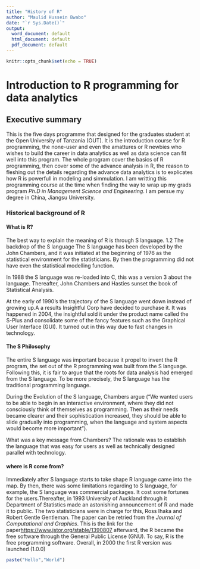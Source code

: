 ```yaml
---
title: "History of R"
author: "Maulid Hussein Bwabo"
date: "`r Sys.Date()`"
output:
  word_document: default
  html_document: default
  pdf_document: default
---
```


```r
knitr::opts_chunk$set(echo = TRUE)
```

# Introduction to R programming for data analytics

## Executive summary 
This is the five days programme that designed for the graduates student at the Open University of Tanzania (OUT). It is the introduction course for R programming, the none-user and even the amattures or R newbies who wishes to build the career in data analytics as well as data science can fit well into this program. The whole program cover the basics of R programming, then cover some of the advance analysis in R, the reason to fleshing out the details regarding the advance data analytics is to explicates how R is powerfull in modeling and simmulation. I am writting this programming course at the time when finding the way to wrap up my grads program *Ph.D in Management Science and Engineering*. I am persue my degree in China, Jiangsu University. 

### Historical background of R

#### What is R?

The best way to explain the meaning of R is through S language. 
1.2 The backdrop of the S language 
The S language has been developed by the John Chambers, and it was initiated at the beginning of 1976 as the statistical environment for the statisticians. By then the programming did not have even the statistical modelling function.

In 1988 the S language was re-loaded into C, this was a version 3 about the language. Thereafter, John Chambers and Hasties sunset the book of Statistical Analysis.

At the early of 1990's the trajectory of the S language went down instead of growing up.A a results Insightful Corp have decided to purchase it. It was happened in 2004, the insightful sold it under the product name called the S-Plus and consolidate some of the fancy features such as the Graphical User Interface (GUI). It turned out in this way due to fast changes in technology.

#### The S Philosophy

The entire S language was important because it propel to invent the R program, the set out of the R programming was built from the S language. Following this, it is fair to argue that the roots for data analysis had emerged from the S language. To be more precisely, the S language has the traditional programming language. 

During the Evolution of the S language, Chambers argue
("We wanted users to be able to begin in an interactive environment, where they did not consciously think of themselves as programming. Then as their needs became clearer and their sophistication increased, they should be able to slide gradually into programming, when the language and system aspects would become more important").

What was a key message from Chambers? The rationale was to establish the language that was easy for users as well as technically designed parallel with technology.

#### where is R come from?

Immediately after S language starts to take shape R language came into the map. By then, there was some limitations regarding to S language, for example, the S language was commercial packages. It cost some fortunes for the users.Thereafter, in 1993 University of Auckland through it Department of Statistics made an astonishing announcement of R and made it to public. The two statisticians were in charge for this, Ross Ihaka and Robert Gentle Gentleman. The paper can be retried from the *Journal of Computational and Graphics*. This is the link for the paper<https://www.jstor.org/stable/1390807>
afterward, the R became the free software through the General Public License (GNU). To say, R is the free programming software. Overall, in 2000 the first R version was launched (1.0.0)

```r
paste("Hello","World")
```


